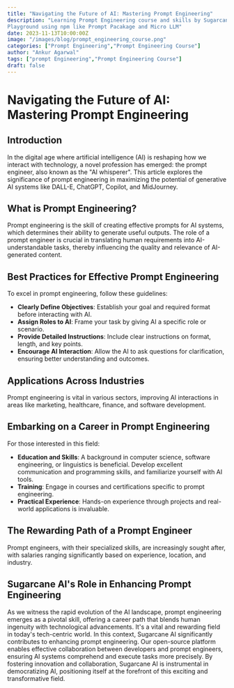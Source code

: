 ```yaml
---
title: "Navigating the Future of AI: Mastering Prompt Engineering"
description: "Learning Prompt Engineering course and skills by Sugarcane AI's open source AI
Playground using npm like Prompt Pacakage and Micro LLM"
date: 2023-11-13T10:00:00Z
image: "/images/blog/prompt_engineering_course.png"
categories: ["Prompt Engineering","Prompt Engineering Course"]
author: "Ankur Agarwal"
tags: ["prompt Engineering","Prompt Engineering Course"]
draft: false
---
```

# Navigating the Future of AI: Mastering Prompt Engineering

## Introduction
In the digital age where artificial intelligence (AI) is reshaping how we interact with technology, a novel profession has emerged: the prompt engineer, also known as the "AI whisperer". This article explores the significance of prompt engineering in maximizing the potential of generative AI systems like DALL-E, ChatGPT, Copilot, and MidJourney.

## What is Prompt Engineering?
Prompt engineering is the skill of creating effective prompts for AI systems, which determines their ability to generate useful outputs. The role of a prompt engineer is crucial in translating human requirements into AI-understandable tasks, thereby influencing the quality and relevance of AI-generated content.

## Best Practices for Effective Prompt Engineering
To excel in prompt engineering, follow these guidelines:

- **Clearly Define Objectives**: Establish your goal and required format before interacting with AI.
- **Assign Roles to AI**: Frame your task by giving AI a specific role or scenario.
- **Provide Detailed Instructions**: Include clear instructions on format, length, and key points.
- **Encourage AI Interaction**: Allow the AI to ask questions for clarification, ensuring better understanding and outcomes.

## Applications Across Industries
Prompt engineering is vital in various sectors, improving AI interactions in areas like marketing, healthcare, finance, and software development.

## Embarking on a Career in Prompt Engineering
For those interested in this field:

- **Education and Skills**: A background in computer science, software engineering, or linguistics is beneficial. Develop excellent communication and programming skills, and familiarize yourself with AI tools.
- **Training**: Engage in courses and certifications specific to prompt engineering.
- **Practical Experience**: Hands-on experience through projects and real-world applications is invaluable.

## The Rewarding Path of a Prompt Engineer
Prompt engineers, with their specialized skills, are increasingly sought after, with salaries ranging significantly based on experience, location, and industry.

## Sugarcane AI's Role in Enhancing Prompt Engineering
As we witness the rapid evolution of the AI landscape, prompt engineering emerges as a pivotal skill, offering a career path that blends human ingenuity with technological advancements. It's a vital and rewarding field in today's tech-centric world. In this context, Sugarcane AI significantly contributes to enhancing prompt engineering. Our open-source platform enables effective collaboration between developers and prompt engineers, ensuring AI systems comprehend and execute tasks more precisely. By fostering innovation and collaboration, Sugarcane AI is instrumental in democratizing AI, positioning itself at the forefront of this exciting and transformative field.